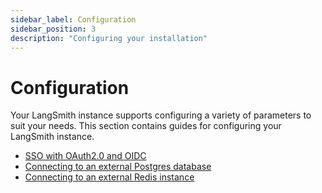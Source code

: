 ```yaml
---
sidebar_label: Configuration
sidebar_position: 3
description: "Configuring your installation"
---
```


# Configuration

Your LangSmith instance supports configuring a variety of parameters to suit your needs. This section contains guides for configuring your LangSmith instance.

- [SSO with OAuth2.0 and OIDC](./installation/configuration/sso)
- [Connecting to an external Postgres database](./installation/configuration/external_postgres)
- [Connecting to an external Redis instance](./installation/configuration/external_redis)
